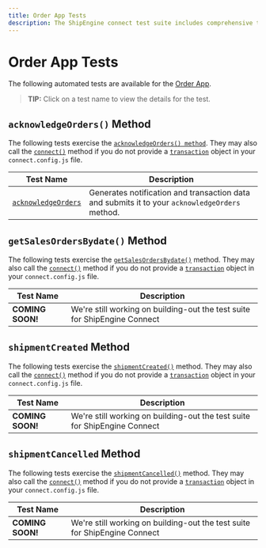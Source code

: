 ```yaml
---
title: Order App Tests
description: The ShipEngine connect test suite includes comprehensive test coverage for your order app
---
```



Order App Tests
==========================================
The following automated tests are available for the [Order App](../../reference/order.mdx).

> **TIP:** Click on a test name to view the details for the test.

`acknowledgeOrders()` Method
------------------------------------
The following tests exercise the [`acknowledgeOrders() method`](../../reference/methods/acknowledge-orders.mdx).
They may also call the [`connect()`](../../reference/methods/connect.mdx) method if you do not provide
a [`transaction`](../../reference/transaction.mdx) object in your `connect.config.js` file.

| Test Name | Description
|-----------|------------------------------------------
|[`acknowledgeOrders`](./acknowledge-orders/acknowledge-orders.mdx) | Generates notification and transaction data and submits it to your `acknowledgeOrders` method.


`getSalesOrdersBydate()` Method
------------------------------------
The following tests exercise the [`getSalesOrdersBydate()`](../../reference/methods/get-sales-orders-by-date.mdx) method.
They may also call the [`connect()`](../../reference/methods/connect.mdx) method if you do not provide
a [`transaction`](../../reference/transaction.mdx) object in your `connect.config.js` file.

| Test Name | Description
|-----------|------------------------------------------
| **COMING SOON!** | We're still working on building-out the test suite for ShipEngine Connect


`shipmentCreated` Method
------------------------------------
The following tests exercise the [`shipmentCreated()`](../../reference/methods/shipment-created.mdx) method.
They may also call the [`connect()`](../../reference/methods/connect.mdx) method if you do not provide
 a [`transaction`](../../reference/transaction.mdx) object in your `connect.config.js` file.

| Test Name | Description
|-----------|------------------------------------------
| **COMING SOON!** | We're still working on building-out the test suite for ShipEngine Connect


`shipmentCancelled` Method
------------------------------------
The following tests exercise the [`shipmentCancelled()`](../../reference/methods/shipment-cancelled.mdx) method.
They may also call the [`connect()`](../../reference/methods/connect.mdx) method if you do not provide
 a [`transaction`](../../reference/transaction.mdx) object in your `connect.config.js` file.

| Test Name | Description
|-----------|------------------------------------------
| **COMING SOON!** | We're still working on building-out the test suite for ShipEngine Connect
